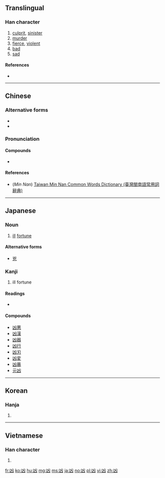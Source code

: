 {{also|兇}}
==Translingual==
{{Han etyl}}

===Han character===
{{Han char|rn=17|rad=凵|as=02|sn=4|four=22770|canj=UK|ids=⿶凵㐅}}

# [[culprit]], [[sinister]]
# [[murder]]
# [[fierce]], [[violent]]
# [[bad]]
# [[sad]]

====References====
* {{Han ref|kx=0135.020|dkj=01803|dj=0300.280|hdz=10306.190|uh=51F6|ud=20982|bh=A4BF|bd=42175}}

----

==Chinese==
{{zh-forms}}

===Alternative forms===
* {{zh-l|㐫}}
* {{zh-l|兇}}

===Pronunciation===
{{zh-pron
|m=xiōng
|c=hung1
|h=
|mn=hiong
|w=
|mc=y
|oc=y
|ma=y|ma2=y
|cat=
}}

====Compounds====
* {{zh-l|凶宅}}

====References====
*(''Min Nan'') [http://twblg.dict.edu.tw/holodict_new/result_detail.jsp?n_no=592&curpage=1&sample=%E5%87%B6&radiobutton=1&querytarget=1&limit=20&pagenum=1&rowcount=6 Taiwan Min Nan Common Words Dictionary (臺灣閩南語常用詞辭典)]

----

==Japanese==

===Noun===
{{ja-noun|きょう}}

# [[ill]] [[fortune]]

====Alternative forms====
* [[兇]]

===Kanji===
{{ja-kanji|grade=c|rs=凵02}}

# ill fortune

====Readings====
* {{ja-readings|goon=[[ぐ]] (gu), [[ぐう]] (gū)|kanon=[[きょう]] (kyō)|kun=[[わるい]] (warui)}}

====Compounds====
* [[凶悪]]
* [[凶漢]]
* [[凶器]]
* [[凶行]]
* [[凶刃]]
* [[凶変]]
* [[凶暴]]
* [[元凶]]

----

==Korean==

===Hanja===
{{ko-hanja|hangeul=흉|rv=hyung|mr=hyung|y=hyung}}

# {{defn|lang=ko|sort=凵02}}

----

==Vietnamese==

===Han character===
{{vi-hantu|hung|rs=凵02}}

# {{defn|lang=vi}}

[[fr:凶]]
[[ko:凶]]
[[hu:凶]]
[[mg:凶]]
[[ms:凶]]
[[ja:凶]]
[[no:凶]]
[[pl:凶]]
[[vi:凶]]
[[zh:凶]]